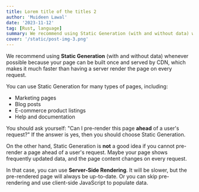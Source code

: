 ```yaml
---
title: Lorem title of the titles 2
author: 'Muideen Lawal'
date: '2023-11-12'
tag: [Rust, language]
summary: We recommend using Static Generation (with and without data) whenever possible because your page can be built once and served by CDN, which makes it much faster than having a server render the page on every request.
cover: '/static/post-img-3.png'
---
```


We recommend using **Static Generation** (with and without data) whenever possible because your page can be built once and served by CDN, which makes it much faster than having a server render the page on every request.


You can use Static Generation for many types of pages, including:

- Marketing pages
- Blog posts
- E-commerce product listings
- Help and documentation

You should ask yourself: "Can I pre-render this page **ahead** of a user's request?" If the answer is yes, then you should choose Static Generation.

On the other hand, Static Generation is **not** a good idea if you cannot pre-render a page ahead of a user's request. Maybe your page shows frequently updated data, and the page content changes on every request.

In that case, you can use **Server-Side Rendering**. It will be slower, but the pre-rendered page will always be up-to-date. Or you can skip pre-rendering and use client-side JavaScript to populate data.